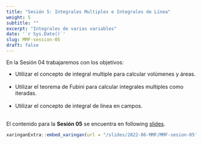 ```yaml
---
title: "Sesión 5: Integrales Multiples e Integrales de Línea"
weight: 5
subtitle: ""
excerpt: "Integrales de varias variables"
date: '`r Sys.Date()`'
slug: MMF-session-05
draft: false
---
```


En la Sesión 04 trabajaremos con los objetivos: 

 * Utilizar el concepto de integral multiple para calcular volúmenes y áreas. <br/><br/>
 * Utilizar el teorema de Fubini para calcular integrales multiples como iteradas. <br/><br/>
 * Utilizar el concepto de integral de línea en campos. <br/><br/>
 
El contenido para la **Sesión 05** se encuentra en following [slides](/slides/2022-06-MMF/MMF-sesion-05).

```r
xaringanExtra::embed_xaringan(url = "/slides/2022-06-MMF/MMF-sesion-05", ratio = "4:3")
```